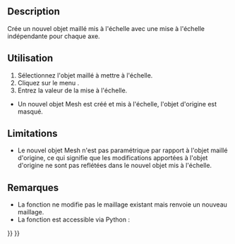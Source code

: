 <languages/>

{{Docnav/fr
|[[OpenSCAD_MirrorMeshFeature/fr|Miroir du maillage]]
|[[OpenSCAD_ResizeMeshFeature/fr|Redimensionner le maillage]]
|[[OpenSCAD_Workbench/fr|Atelier OpenSCAD]]
|IconL=OpenSCAD_MirrorMeshFeature.svg
|IconR=OpenSCAD_ResizeMeshFeature.svg
|IconC=Workbench_OpenSCAD.svg
}}

<div class="mw-translate-fuzzy">
{{GuiCommand/fr
|Name=OpenSCAD ScaleMeshFeature
|Name/fr=OpenSCAD Changer l'échelle du maillage
|MenuLocation=OpenSCAD → Changer l'échelle du maillage
|Workbenches=[[OpenSCAD_Workbench/fr|OpenSCAD]]
|SeeAlso=[[Mesh_Scale/fr|Mesh Échelle]]
}}
</div>

==Description== 

<div class="mw-translate-fuzzy">
Crée un nouvel objet maillé mis à l'échelle avec une mise à l'échelle indépendante pour chaque axe.
</div>

<span id="Usage"></span>
==Utilisation== 

<div class="mw-translate-fuzzy">
# Sélectionnez l'objet maillé à mettre à l'échelle.
# Cliquez sur le menu {{KEY|OpenSCAD → Changer l'échelle du maillage...}}.
# Entrez la valeur de la mise à l'échelle.
* Un nouvel objet Mesh est créé et mis à l'échelle, l'objet d'origine est masqué.
</div>

==Limitations== 

* Le nouvel objet Mesh n'est pas paramétrique par rapport à l'objet maillé d'origine, ce qui signifie que les modifications apportées à l'objet d'origine ne sont pas reflétées dans le nouvel objet mis à l'échelle.

<span id="Notes"></span>
==Remarques== 

* La fonction ne modifie pas le maillage existant mais renvoie un nouveau maillage.
* La fonction est accessible via Python :

{{Code|code=
import OpenSCADUtils
import Mesh
#this assumes an existing object in the document named "Mesh" that you wish to scale
original_mesh = App.ActiveDocument.Mesh
scaled_mesh = OpenSCADUtils.scalemesh(original_mesh.Mesh, FreeCAD.Base.Vector(1,0,0))
Mesh.show(scaled_mesh)
}}


{{Docnav/fr
|[[OpenSCAD_MirrorMeshFeature/fr|Miroir du maillage]]
|[[OpenSCAD_ResizeMeshFeature/fr|Redimensionner le maillage]]
|[[OpenSCAD_Workbench/fr|Atelier OpenSCAD]]
|IconL=OpenSCAD_MirrorMeshFeature.svg
|IconR=OpenSCAD_ResizeMeshFeature.svg
|IconC=Workbench_OpenSCAD.svg
}}

{{OpenSCAD_Tools_navi{{#translation:}}}}
{{Userdocnavi{{#translation:}}}}